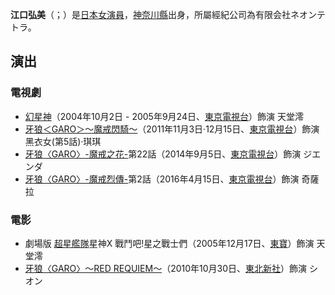{{Expand language|time=2016-07-09T08:37:38+00:00}}{{Unreferenced|time=2018-05-02T01:52:24+00:00}}{{藝人
| 姓名 = 江口弘美
| 類型 = 女演員
| 圖片 =
| 羅馬拼音 =
| 綽號 = 
| 出生日期 = {{birth_date_and_age|1982|1|8}}
| 出生地點 = {{JPN}}[[神奈川縣|神奈川縣]]
| 國籍 = {{JPN}}
| 代表作 = 
| 音樂類型 = 
| 職業 = [[演員|演員]]
| 三圍 = 
| 活躍年代 = 2001年－
| 經紀公司 = 
| 相關團體 = 
| 網站 = 
| 代表作品 = [[幻星神|幻星神]]
}}
'''江口弘美'''（{{lang-ja|えぐち ひろみ}}；{{bd|1982年|1月8日|}}）是[[日本|日本]][[女演員|女演員]]，[[神奈川縣|神奈川縣]]出身，所屬經紀公司為有限会社ネオンテトラ。

==演出==
===電視劇===
* [[幻星神|幻星神]]（2004年10月2日 - 2005年9月24日、[[東京電視台|東京電視台]]）飾演 天堂澪
* [[牙狼＜GARO＞～魔戒閃騎～|牙狼＜GARO＞～魔戒閃騎～]]（2011年11月3日·12月15日、[[東京電視台|東京電視台]]）飾演 黑衣女(第5話)·琪琪
* [[牙狼〈GARO〉-魔戒之花-|牙狼〈GARO〉-魔戒之花-]]第22話（2014年9月5日、[[東京電視台|東京電視台]]）飾演 ジエンダ
* [[牙狼〈GARO〉-魔戒烈傳-|牙狼〈GARO〉-魔戒烈傳-]]第2話（2016年4月15日、[[東京電視台|東京電視台]]）飾演 奇薩拉

===電影===
* 劇場版 [[超星艦隊|超星艦隊]]星神X 戰鬥吧!星之戰士們（2005年12月17日、[[東寶|東寶]]）飾演 天堂澪
* [[牙狼〈GARO〉〜RED_REQUIEM〜|牙狼〈GARO〉〜RED REQUIEM〜]]（2010年10月30日、[[東北新社|東北新社]]）飾演 シオン